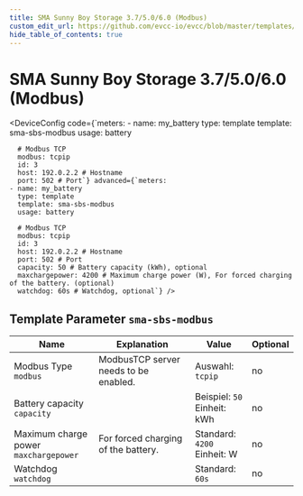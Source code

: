 ```yaml
---
title: SMA Sunny Boy Storage 3.7/5.0/6.0 (Modbus)
custom_edit_url: https://github.com/evcc-io/evcc/blob/master/templates/definition/meter/sma-sbs-modbus.yaml
hide_table_of_contents: true
---
```



# SMA Sunny Boy Storage 3.7/5.0/6.0 (Modbus)

<div className="device-detail-container">
  <div className="device-detail-content">
    <DeviceFeatures features="battery-control" />

<DeviceConfig code={`meters:
    - name: my_battery
      type: template
      template: sma-sbs-modbus
      usage: battery
      
      # Modbus TCP
      modbus: tcpip
      id: 3
      host: 192.0.2.2 # Hostname
      port: 502 # Port`} advanced={`meters:
    - name: my_battery
      type: template
      template: sma-sbs-modbus
      usage: battery
      
      # Modbus TCP
      modbus: tcpip
      id: 3
      host: 192.0.2.2 # Hostname
      port: 502 # Port
      capacity: 50 # Battery capacity (kWh), optional
      maxchargepower: 4200 # Maximum charge power (W), For forced charging of the battery. (optional)
      watchdog: 60s # Watchdog, optional`} />
  </div>
  <div className="device-detail-icon">
    <evcc-icon
      type="meter"
      name="sma-sunny-boy-storage-3-7-5-0-6-0-modbus"
      size="400px"
      alt="SMA Sunny Boy Storage 3.7/5.0/6.0 (Modbus)"
      className="device-detail-icon-img"
    ></evcc-icon>
  </div>
</div>

## Template Parameter `sma-sbs-modbus`

| Name | Explanation | Value | Optional |
|-----------|-------------|-------|----------|
| Modbus Type<br/>`modbus` | ModbusTCP server needs to be enabled. | Auswahl: `tcpip` | no |
| Battery capacity<br/>`capacity` |  | Beispiel: `50`<br/>Einheit: kWh | no |
| Maximum charge power<br/>`maxchargepower` | For forced charging of the battery. | Standard: `4200`<br/>Einheit: W | no |
| Watchdog<br/>`watchdog` |  | Standard: `60s` | no |


